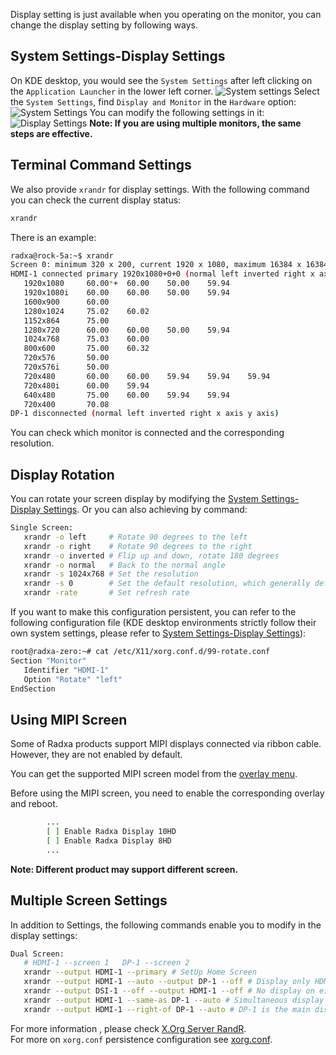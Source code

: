 Display setting is just available when you operating on the monitor, you can change the display setting by following ways.

## System Settings-Display Settings

On KDE desktop, you would see the `System Settings` after left clicking on the `Application Launcher` in the lower left corner.
![System settings](/img/configuration/start_sys_setting.webp)
Select the `System Settings`, find `Display and Monitor` in the `Hardware` option:
![System Settings](/img/configuration/system_setting.webp)
You can modify the following settings in it:
![Display Settings](/img/configuration/display_setting.webp)
**Note: If you are using multiple monitors, the same steps are effective.**

## Terminal Command Settings

We also provide `xrandr` for display settings.
With the following command you can check the current display status:

```bash
xrandr
```

There is an example:

```bash
radxa@rock-5a:~$ xrandr
Screen 0: minimum 320 x 200, current 1920 x 1080, maximum 16384 x 16384
HDMI-1 connected primary 1920x1080+0+0 (normal left inverted right x axis y axis) 0mm x 0mm
   1920x1080     60.00*+  60.00    50.00    59.94
   1920x1080i    60.00    60.00    50.00    59.94
   1600x900      60.00
   1280x1024     75.02    60.02
   1152x864      75.00
   1280x720      60.00    60.00    50.00    59.94
   1024x768      75.03    60.00
   800x600       75.00    60.32
   720x576       50.00
   720x576i      50.00
   720x480       60.00    60.00    59.94    59.94    59.94
   720x480i      60.00    59.94
   640x480       75.00    60.00    59.94    59.94
   720x400       70.08
DP-1 disconnected (normal left inverted right x axis y axis)
```

You can check which monitor is connected and the corresponding resolution.

## Display Rotation

You can rotate your screen display by modifying the [System Settings-Display Settings](display#system-settings-display-settings).
Or you can also achieving by command:

```bash
Single Screen:
   xrandr -o left     # Rotate 90 degrees to the left
   xrandr -o right    # Rotate 90 degrees to the right
   xrandr -o inverted # Flip up and down, rotate 180 degrees
   xrandr -o normal   # Back to the normal angle
   xrandr -s 1024x768 # Set the resolution
   xrandr -s 0        # Set the default resolution, which generally defaults to the highest resolution
   xrandr -rate       # Set refresh rate
```

If you want to make this configuration persistent, you can refer to the following configuration file (KDE desktop environments strictly follow their own system settings, please refer to [System Settings-Display Settings](display#system-settings-display-settings)):

```bash
root@radxa-zero:~# cat /etc/X11/xorg.conf.d/99-rotate.conf
Section "Monitor"
   Identifier "HDMI-1"
   Option "Rotate" "left"
EndSection
```

## Using MIPI Screen

Some of Radxa products support MIPI displays connected via ribbon cable. However, they are not enabled by default.

You can get the supported MIPI screen model from the [overlay menu](../os-config/rsetup#overlays).

Before using the MIPI screen, you need to enable the corresponding overlay and reboot.

```bash
        ...
        [ ] Enable Radxa Display 10HD
        [ ] Enable Radxa Display 8HD
        ...
```

**Note: Different product may support different screen.**

## Multiple Screen Settings

In addition to Settings, the following commands enable you to modify in the display settings:

```bash
Dual Screen:
   # HDMI-1 --screen 1   DP-1 --screen 2
   xrandr --output HDMI-1 --primary # SetUp Home Screen
   xrandr --output HDMI-1 --auto --output DP-1 --off # Display only HDMI
   xrandr --output DSI-1 --off --output HDMI-1 --off # No display on either screen
   xrandr --output HDMI-1 --same-as DP-1 --auto # Simultaneous display of the same content
   xrandr --output HDMI-1 --right-of DP-1 --auto # DP-1 is the main display, the HDMI-1 is an extension and to the right of DP-1
```

For more information , please check [X.Org Server RandR](https://en.wikipedia.org/wiki/X.Org_Server#Other_DDX_components).  
For more on `xorg.conf` persistence configuration see [xorg.conf](https://www.x.org/archive/X11R7.6/doc/man/man5/xorg.conf.5.xhtml).
